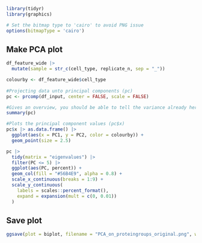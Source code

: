 ```r
library(tidyr)
library(graphics)

# Set the bitmap type to 'cairo' to avoid PNG issue
options(bitmapType = 'cairo')
```

## Make PCA plot

```r
df_feature_wide |> 
  mutate(sample = str_c(cell_type, replicate_n, sep = "_"))

colourby <- df_feature_wide$cell_type
  
#Projecting data unto principal components (pc)
pc <- prcomp(df_input, center = FALSE, scale = FALSE)

#Gives an overview, you should be able to tell the variance already here even without the plot
summary(pc)


```

```r
#Plots the principal component values (pc$x)  
pc$x |> as.data.frame() |>
  ggplot(aes(x = PC1, y = PC2, color = colourby)) +
  geom_point(size = 2.5)
```

```r
pc |>
  tidy(matrix = "eigenvalues") |>
  filter(PC <= 5) |>
  ggplot(aes(PC, percent)) +
  geom_col(fill = "#56B4E9", alpha = 0.8) +
  scale_x_continuous(breaks = 1:9) +
  scale_y_continuous(
    labels = scales::percent_format(),
    expand = expansion(mult = c(0, 0.01))
  ) 
```

## Save plot

```r
ggsave(plot = biplot, filename = "PCA_on_proteingroups_original.png", width = 20, height = 10, units = "cm", path = here("results"))
```

